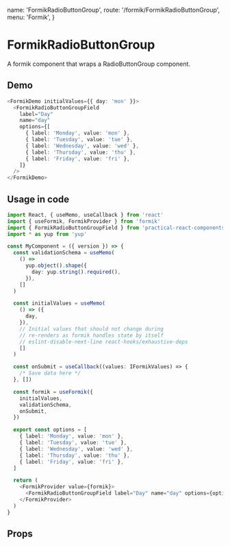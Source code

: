   name: 'FormikRadioButtonGroup',
  route: '/formik/FormikRadioButtonGroup',
  menu: 'Formik',
}

# FormikRadioButtonGroup

A formik component that wraps a RadioButtonGroup component.

## Demo

```typescript type=demo
<FormikDemo initialValues={{ day: 'mon' }}>
  <FormikRadioButtonGroupField
    label="Day"
    name="day"
    options={[
      { label: 'Monday', value: 'mon' },
      { label: 'Tuesday', value: 'tue' },
      { label: 'Wednesday', value: 'wed' },
      { label: 'Thursday', value: 'thu' },
      { label: 'Friday', value: 'fri' },
    ]}
  />
</FormikDemo>
```

## Usage in code

```typescript
import React, { useMemo, useCallback } from 'react'
import { useFormik, FormikProvider } from 'formik'
import { FormikRadioButtonGroupField } from 'practical-react-components-formik'
import * as yup from 'yup'

const MyComponent = ({ version }) => {
  const validationSchema = useMemo(
    () =>
      yup.object().shape({
        day: yup.string().required(),
      }),
    []
  )

  const initialValues = useMemo(
    () => ({
      day,
    }),
    // Initial values that should not change during
    // re-renders as formik handles state by itself
    // eslint-disable-next-line react-hooks/exhaustive-deps
    []
  )

  const onSubmit = useCallback((values: IFormikValues) => {
    /* Save data here */
  }, [])

  const formik = useFormik({
    initialValues,
    validationSchema,
    onSubmit,
  })

  export const options = [
    { label: 'Monday', value: 'mon' },
    { label: 'Tuesday', value: 'tue' },
    { label: 'Wednesday', value: 'wed' },
    { label: 'Thursday', value: 'thu' },
    { label: 'Friday', value: 'fri' },
  ]

  return (
    <FormikProvider value={formik}>
      <FormikRadioButtonGroupField label="Day" name="day" options={options} />
    </FormikProvider>
  )
}
```

## Props

<Props of="FormikRadioButtonGroup" />
